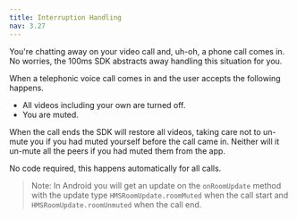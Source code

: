 ```yaml
---
title: Interruption Handling
nav: 3.27
---
```


You're chatting away on your video call and, uh-oh, a phone call comes in. No worries, the 100ms SDK abstracts away handling this situation for you.

When a telephonic voice call comes in and the user accepts the following happens.

-   All videos including your own are turned off.
-   You are muted.

When the call ends the SDK will restore all videos, taking care not to un-mute you if you had muted yourself before the call came in. Neither will it un-mute all the peers if you had muted them from the app.

No code required, this happens automatically for all calls.

> Note: In Android you will get an update on the `onRoomUpdate` method with the update type `HMSRoomUpdate.roomMuted` when the call start and `HMSRoomUpdate.roomUnmuted` when the call end.